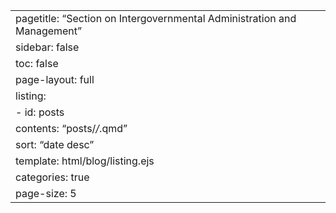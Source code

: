 ---
pagetitle: "Section on Intergovernmental Administration and Management"
sidebar: false
toc: false
page-layout: full
listing:
  - id: posts
    contents: "posts/*/*.qmd"
    sort: "date desc"
    template: html/blog/listing.ejs
    categories: true
    page-size: 5
---